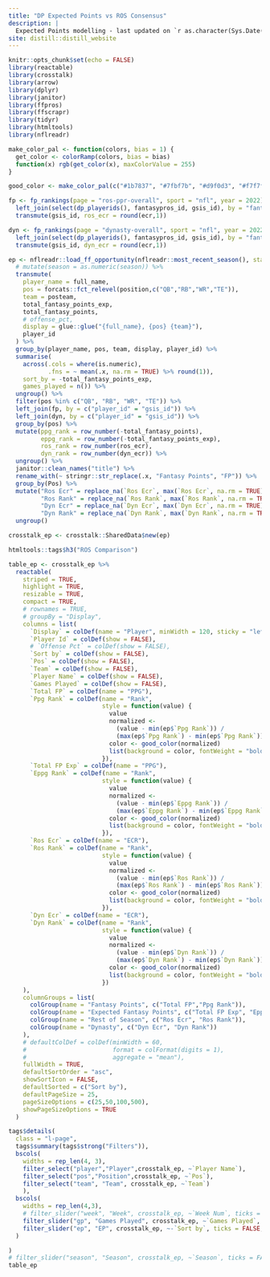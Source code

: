 ```yaml
---
title: "DP Expected Points vs ROS Consensus"
description: |
  Expected Points modelling - last updated on `r as.character(Sys.Date())`.
site: distill::distill_website
---
```



```r
knitr::opts_chunk$set(echo = FALSE)
library(reactable)
library(crosstalk)
library(arrow)
library(dplyr)
library(janitor)
library(ffpros)
library(ffscrapr)
library(tidyr)
library(htmltools)
library(nflreadr)

make_color_pal <- function(colors, bias = 1) {
  get_color <- colorRamp(colors, bias = bias)
  function(x) rgb(get_color(x), maxColorValue = 255)
}

good_color <- make_color_pal(c("#1b7837", "#7fbf7b", "#d9f0d3", "#f7f7f7", "#e7d4e8", "#af8dc3", "#762a83"), bias = 2)

fp <- fp_rankings(page = "ros-ppr-overall", sport = "nfl", year = 2022) %>%
  left_join(select(dp_playerids(), fantasypros_id, gsis_id), by = "fantasypros_id") %>%
  transmute(gsis_id, ros_ecr = round(ecr,1))

dyn <- fp_rankings(page = "dynasty-overall", sport = "nfl", year = 2022) %>%
  left_join(select(dp_playerids(), fantasypros_id, gsis_id), by = "fantasypros_id") %>%
  transmute(gsis_id, dyn_ecr = round(ecr,1))

ep <- nflreadr::load_ff_opportunity(nflreadr::most_recent_season(), stat_type = "weekly") |> 
  # mutate(season = as.numeric(season)) %>%
  transmute(
    player_name = full_name,
    pos = forcats::fct_relevel(position,c("QB","RB","WR","TE")),
    team = posteam,
    total_fantasy_points_exp,
    total_fantasy_points,
    # offense_pct,
    display = glue::glue("{full_name}, {pos} {team}"),
    player_id
  ) %>%
  group_by(player_name, pos, team, display, player_id) %>% 
  summarise(
    across(.cols = where(is.numeric),
           .fns = ~ mean(.x, na.rm = TRUE) %>% round(1)),
    sort_by = -total_fantasy_points_exp,
    games_played = n()) %>%
  ungroup() %>% 
  filter(pos %in% c("QB", "RB", "WR", "TE")) %>%
  left_join(fp, by = c("player_id" = "gsis_id")) %>%
  left_join(dyn, by = c("player_id" = "gsis_id")) %>%
  group_by(pos) %>%
  mutate(ppg_rank = row_number(-total_fantasy_points),
         eppg_rank = row_number(-total_fantasy_points_exp),
         ros_rank = row_number(ros_ecr),
         dyn_rank = row_number(dyn_ecr)) %>%
  ungroup() %>% 
  janitor::clean_names("title") %>%
  rename_with(~ stringr::str_replace(.x, "Fantasy Points", "FP")) %>%
  group_by(Pos) %>% 
  mutate("Ros Ecr" = replace_na(`Ros Ecr`, max(`Ros Ecr`, na.rm = TRUE)),
         "Ros Rank" = replace_na(`Ros Rank`, max(`Ros Rank`, na.rm = TRUE)),
         "Dyn Ecr" = replace_na(`Dyn Ecr`, max(`Dyn Ecr`, na.rm = TRUE)),
         "Dyn Rank" = replace_na(`Dyn Rank`, max(`Dyn Rank`, na.rm = TRUE))) %>% 
  ungroup()

crosstalk_ep <- crosstalk::SharedData$new(ep)
```


```r
htmltools::tags$h3("ROS Comparison")

table_ep <- crosstalk_ep %>%
  reactable(
    striped = TRUE,
    highlight = TRUE,
    resizable = TRUE,
    compact = TRUE,
    # rownames = TRUE,
    # groupBy = "Display",
    columns = list(
      `Display` = colDef(name = "Player", minWidth = 120, sticky = "left"),
      `Player Id` = colDef(show = FALSE),
      # `Offense Pct` = colDef(show = FALSE),
      `Sort by` = colDef(show = FALSE),
      `Pos` = colDef(show = FALSE),
      `Team` = colDef(show = FALSE),
      `Player Name` = colDef(show = FALSE),
      `Games Played` = colDef(show = FALSE),
      `Total FP` = colDef(name = "PPG"),
      `Ppg Rank` = colDef(name = "Rank",
                          style = function(value) {
                            value
                            normalized <- 
                              (value - min(ep$`Ppg Rank`)) /
                              (max(ep$`Ppg Rank`) - min(ep$`Ppg Rank`))
                            color <- good_color(normalized)
                            list(background = color, fontWeight = "bold")
                          }),
      `Total FP Exp` = colDef(name = "PPG"),
      `Eppg Rank` = colDef(name = "Rank",
                          style = function(value) {
                            value
                            normalized <- 
                              (value - min(ep$`Eppg Rank`)) /
                              (max(ep$`Eppg Rank`) - min(ep$`Eppg Rank`))
                            color <- good_color(normalized)
                            list(background = color, fontWeight = "bold")
                          }),
      `Ros Ecr` = colDef(name = "ECR"),
      `Ros Rank` = colDef(name = "Rank",
                          style = function(value) {
                            value
                            normalized <- 
                              (value - min(ep$`Ros Rank`)) /
                              (max(ep$`Ros Rank`) - min(ep$`Ros Rank`))
                            color <- good_color(normalized)
                            list(background = color, fontWeight = "bold")
                          }),
      `Dyn Ecr` = colDef(name = "ECR"),
      `Dyn Rank` = colDef(name = "Rank",
                          style = function(value) {
                            value
                            normalized <- 
                              (value - min(ep$`Dyn Rank`)) /
                              (max(ep$`Dyn Rank`) - min(ep$`Dyn Rank`))
                            color <- good_color(normalized)
                            list(background = color, fontWeight = "bold")
                          })
    ),
    columnGroups = list(
      colGroup(name = "Fantasy Points", c("Total FP","Ppg Rank")),
      colGroup(name = "Expected Fantasy Points", c("Total FP Exp", "Eppg Rank")),
      colGroup(name = "Rest of Season", c("Ros Ecr", "Ros Rank")),
      colGroup(name = "Dynasty", c("Dyn Ecr", "Dyn Rank"))
    ),
    # defaultColDef = colDef(minWidth = 60,
    #                        format = colFormat(digits = 1),
    #                        aggregate = "mean"),
    fullWidth = TRUE,
    defaultSortOrder = "asc",
    showSortIcon = FALSE,
    defaultSorted = c("Sort by"),
    defaultPageSize = 25,
    pageSizeOptions = c(25,50,100,500),
    showPageSizeOptions = TRUE
  )
```



```r

tags$details(
  class = "l-page",
  tags$summary(tags$strong("Filters")),
  bscols(
    widths = rep_len(4, 3),
    filter_select("player","Player",crosstalk_ep, ~`Player Name`),
    filter_select("pos","Position",crosstalk_ep, ~`Pos`),
    filter_select("team", "Team", crosstalk_ep, ~`Team`)
    ),
  bscols(
    widths = rep_len(4,3),
    # filter_slider("week", "Week", crosstalk_ep, ~`Week Num`, ticks = FALSE, step = 1),
    filter_slider("gp", "Games Played", crosstalk_ep, ~`Games Played`, ticks = FALSE,step = 1),
    filter_slider("ep", "EP", crosstalk_ep, ~-`Sort by`, ticks = FALSE, step = 0.5)
  )

)
# filter_slider("season", "Season", crosstalk_ep, ~`Season`, ticks = FALSE, width = "100%", sep = NULL, step = 1),
table_ep
```
